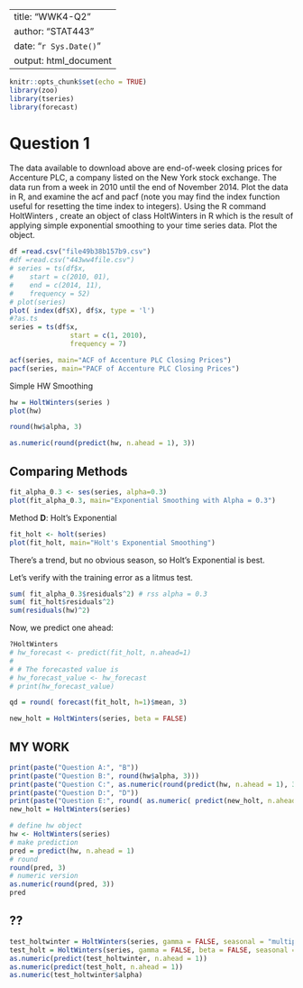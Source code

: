 --
title: "WWK4-Q2"
author: "STAT443"
date: "`r Sys.Date()`"
output: html_document
---

```r
knitr::opts_chunk$set(echo = TRUE)
library(zoo)
library(tseries)
library(forecast)
```

# Question 1

The data available to download above are end-of-week closing prices for Accenture PLC, a company listed on the New York stock exchange. The data run from a week in 2010 until the end of November 2014. Plot the data in R, and examine the acf and pacf (note you may find the index function useful for resetting the time index to integers). Using the R command HoltWinters , create an object of class HoltWinters in R which is the result of applying simple exponential smoothing to your time series data. Plot the object.


```r
df =read.csv("file49b38b157b9.csv")
#df =read.csv("443ww4file.csv")
# series = ts(df$x,
#    start = c(2010, 01), 
#    end = c(2014, 11),
#    frequency = 52)
# plot(series)
plot( index(df$X), df$x, type = 'l')
#?as.ts
series = ts(df$x, 
               start = c(1, 2010), 
               frequency = 7)
```

```r
acf(series, main="ACF of Accenture PLC Closing Prices")
pacf(series, main="PACF of Accenture PLC Closing Prices")
```
Simple HW Smoothing
```r
hw = HoltWinters(series )
plot(hw)
```

```r
round(hw$alpha, 3)
```

```r
as.numeric(round(predict(hw, n.ahead = 1), 3))
```

## Comparing Methods

```r
fit_alpha_0.3 <- ses(series, alpha=0.3)
plot(fit_alpha_0.3, main="Exponential Smoothing with Alpha = 0.3")
```

Method **D**: Holt's Exponential
```r
fit_holt <- holt(series)
plot(fit_holt, main="Holt's Exponential Smoothing")
```

There's a trend, but no obvious season, so Holt's Exponential is best. 

Let's verify with the training error as a litmus test.
```r
sum( fit_alpha_0.3$residuals^2) # rss alpha = 0.3
sum( fit_holt$residuals^2)
sum(residuals(hw)^2)
```

Now, we predict one ahead:
```r
?HoltWinters
# hw_forecast <- predict(fit_holt, n.ahead=1)
# 
# # The forecasted value is
# hw_forecast_value <- hw_forecast
# print(hw_forecast_value)
```
```r
qd = round( forecast(fit_holt, h=1)$mean, 3)

new_holt = HoltWinters(series, beta = FALSE)
```

## MY WORK

```r
print(paste("Question A:", "B"))
print(paste("Question B:", round(hw$alpha, 3)))
print(paste("Question C:", as.numeric(round(predict(hw, n.ahead = 1), 3))))
print(paste("Question D:", "D"))
print(paste("Question E:", round( as.numeric( predict(new_holt, n.ahead = 1) ), 3)))
new_holt = HoltWinters(series)

# define hw object
hw <- HoltWinters(series)
# make prediction
pred = predict(hw, n.ahead = 1)
# round
round(pred, 3)
# numeric version
as.numeric(round(pred, 3))
pred
```

## ??
```r
test_holtwinter = HoltWinters(series, gamma = FALSE, seasonal = "multiplicative")
test_holt = HoltWinters(series, gamma = FALSE, beta = FALSE, seasonal = "multiplicative")
as.numeric(predict(test_holtwinter, n.ahead = 1))
as.numeric(predict(test_holt, n.ahead = 1))
as.numeric(test_holtwinter$alpha)
```
